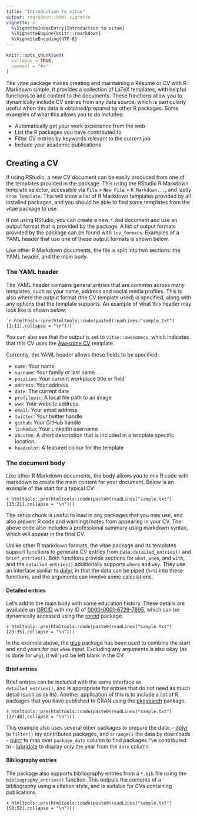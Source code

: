 ```yaml
---
title: "Introduction to vitae"
output: rmarkdown::html_vignette
vignette: >
  %\VignetteIndexEntry{Introduction to vitae}
  %\VignetteEngine{knitr::rmarkdown}
  %\VignetteEncoding{UTF-8}
---
```


```r
knitr::opts_chunk$set(
  collapse = TRUE,
  comment = "#>"
)
```

The vitae package makes creating and maintaining a Résumé or CV with R Markdown simple. It provides a collection of LaTeX templates, with helpful functions to add content to the documents. These functions allow you to dynamically include CV entries from any data source, which is particularly useful when this data is obtained/prepared by other R packages. Some examples of what this allows you to do includes:

- Automatically get your work experience from the web
- List the R packages you have contributed to
- Filter CV entries by keywords relevant to the current job
- Include your academic publications

## Creating a CV

If using RStudio, a new CV document can be easily produced from one of the templates provided in the package. This using the RStudio R Markdown template selector, accessible via `File` > `New File` > `R Markdown...`, and lastly `From Template`. This will show a list of R Markdown templates provided by all installed packages, and you should be able to find some templates from the vitae package to use.

If not using RStudio, you can create a new `*.Rmd` document and use an output format that is provided by the package. A list of output formats provided by the package can be found with `?cv_formats`. Examples of a YAML header that use one of these output formats is shown below.

Like other R Markdown documents, the file is split into two sections: the YAML header, and the main body.

### The YAML header

The YAML header contains general entries that are common across many templates, such as your name, address and social media profiles. This is also where the output format (the CV template used) is specified, along with any options that the template supports. An example of what this header may look like is shown below:

```
`r htmltools::pre(htmltools::code(paste0(readLines("sample.txt")[1:11],collapse = "\n")))`
```

You can also see that the output is set to `vitae::awesomecv`, which indicates that this CV uses the [Awesome CV](https://github.com/posquit0/Awesome-CV) template.

Currently, the YAML header allows these fields to be specified:

- `name`: Your name
- `surname`: Your family or last name
- `position`: Your current workplace title or field
- `address`: Your address
- `date`: The current date
- `profilepic`: A local file path to an image
- `www`: Your website address
- `email`: Your email address
- `twitter`: Your twitter handle
- `github`: Your GitHub handle
- `linkedin`: Your LinkedIn username
- `aboutme`: A short description that is included in a template specific location
- `headcolor`: A featured colour for the template


### The document body

Like other R Markdown documents, the body allows you to mix R code with markdown to create the main content for your document. Below is an example of the start for a typical CV:

`r htmltools::pre(htmltools::code(paste0(readLines("sample.txt")[13:21],collapse = "\n")))`

The setup chunk is useful to load in any packages that you may use, and also prevent R code and warnings/notes from appearing in your CV. The above code also includes a professional summary using markdown syntax, which will appear in the final CV.

Unlike other R markdown formats, the vitae package and its templates support functions to generate CV entries from data: `detailed_entries()` and `brief_entries()`. Both functions provide sections for `what`, `when`, and `with`, and the `detailed_entries()` additionally supports `where` and `why`. They use an interface similar to [dplyr](https://CRAN.R-project.org/package=dplyr), in that the data can be piped (`%>%`) into these functions, and the arguments can involve some calculations.

#### Detailed entries

Let's add to the main body with some education history. These details are available on [ORCID](https://orcid.org) with my ID of  [0000-0001-6729-7695](https://orcid.org/0000-0001-6729-7695), which can be dynamically accessed using the [rorcid](https://CRAN.R-project.org/package=rorcid) package.

`r htmltools::pre(htmltools::code(paste0(readLines("sample.txt")[23:35],collapse = "\n")))`

In the example above, the [glue](https://CRAN.R-project.org/package=glue) package has been used to combine the start and end years for our `when` input. Excluding any arguments is also okay (as is done for `why`), it will just be left blank in the CV.

#### Brief entries

Brief entries can be included with the same interface as `detailed_entries()`, and is appropriate for entries that do not need as much detail (such as skills). Another application of this is to include a list of R packages that you have published to CRAN using the [pkgsearch](https://CRAN.R-project.org/package=pkgsearch) package.

`r htmltools::pre(htmltools::code(paste0(readLines("sample.txt")[37:48],collapse = "\n")))`

This example also uses several other packages to prepare the data:
- [dplyr](https://CRAN.R-project.org/package=dplyr) to `filter()` my contributed packages, and `arrange()` the data by downloads
- [purrr](https://CRAN.R-project.org/package=purrr) to map over `package_data` column to find packages I've contributed to
- [lubridate](https://CRAN.R-project.org/package=lubridate) to display only the year from the `date` column

#### Bibliography entries

The package also supports bibliography entries from a `*.bib` file using the `bibliography_entries()` function. This outputs the contents of a bibliography using a citation style, and is suitable for CVs containing publications.

`r htmltools::pre(htmltools::code(paste0(readLines("sample.txt")[50:52],collapse = "\n")))`
